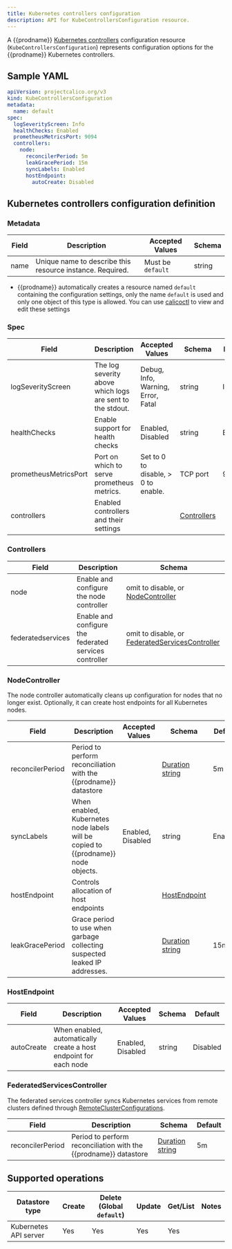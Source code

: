 ```yaml
---
title: Kubernetes controllers configuration
description: API for KubeControllersConfiguration resource.
---
```


A {{prodname}} [Kubernetes controllers](../component-resources/kube-controllers/configuration.mdx) configuration resource (`KubeControllersConfiguration`) represents configuration options for the {{prodname}} Kubernetes controllers.

## Sample YAML

```yaml
apiVersion: projectcalico.org/v3
kind: KubeControllersConfiguration
metadata:
  name: default
spec:
  logSeverityScreen: Info
  healthChecks: Enabled
  prometheusMetricsPort: 9094
  controllers:
    node:
      reconcilerPeriod: 5m
      leakGracePeriod: 15m
      syncLabels: Enabled
      hostEndpoint:
        autoCreate: Disabled
```

## Kubernetes controllers configuration definition

### Metadata

| Field | Description                                               | Accepted Values   | Schema |
| ----- | --------------------------------------------------------- | ----------------- | ------ |
| name  | Unique name to describe this resource instance. Required. | Must be `default` | string |

- {{prodname}} automatically creates a resource named `default` containing the configuration settings, only the name `default` is used and only one object of this type is allowed. You can use [calicoctl](/reference/clis/calicoctl/overview/) to view and edit these settings

### Spec

| Field                 | Description                                               | Accepted Values                     | Schema                      | Default |
| --------------------- | --------------------------------------------------------- | ----------------------------------- | --------------------------- | ------- |
| logSeverityScreen     | The log severity above which logs are sent to the stdout. | Debug, Info, Warning, Error, Fatal  | string                      | Info    |
| healthChecks          | Enable support for health checks                          | Enabled, Disabled                   | string                      | Enabled |
| prometheusMetricsPort | Port on which to serve prometheus metrics.                | Set to 0 to disable, > 0 to enable. | TCP port                    | 9094    |
| controllers           | Enabled controllers and their settings                    |                                     | [Controllers](#controllers) |         |

### Controllers

| Field             | Description                                            | Schema                                                                          |
| ----------------- | ------------------------------------------------------ | ------------------------------------------------------------------------------- |
| node              | Enable and configure the node controller               | omit to disable, or [NodeController](#nodecontroller)                           |
| federatedservices | Enable and configure the federated services controller | omit to disable, or [FederatedServicesController](#federatedservicescontroller) |

### NodeController

The node controller automatically cleans up configuration for nodes that no longer exist. Optionally, it can create host endpoints for all Kubernetes nodes.

| Field            | Description                                                                       | Accepted Values   | Schema                            | Default |
| ---------------- | --------------------------------------------------------------------------------- | ----------------- | --------------------------------- | ------- |
| reconcilerPeriod | Period to perform reconciliation with the {{prodname}} datastore                  |                   | [Duration string][parse-duration] | 5m      |
| syncLabels       | When enabled, Kubernetes node labels will be copied to {{prodname}} node objects. | Enabled, Disabled | string                            | Enabled |
| hostEndpoint     | Controls allocation of host endpoints                                             |                   | [HostEndpoint](#hostendpoint)     |         |
| leakGracePeriod  | Grace period to use when garbage collecting suspected leaked IP addresses.        |                   | [Duration string][parse-duration] | 15m     |

### HostEndpoint

| Field      | Description                                                      | Accepted Values   | Schema | Default  |
| ---------- | ---------------------------------------------------------------- | ----------------- | ------ | -------- |
| autoCreate | When enabled, automatically create a host endpoint for each node | Enabled, Disabled | string | Disabled |

### FederatedServicesController

The federated services controller syncs Kubernetes services from remote clusters defined through [RemoteClusterConfigurations](remoteclusterconfiguration.mdx).

| Field            | Description                                                      | Schema                            | Default |
| ---------------- | ---------------------------------------------------------------- | --------------------------------- | ------- |
| reconcilerPeriod | Period to perform reconciliation with the {{prodname}} datastore | [Duration string][parse-duration] | 5m      |

## Supported operations

| Datastore type        | Create | Delete (Global `default`) | Update | Get/List | Notes |
| --------------------- | ------ | ------------------------- | ------ | -------- | ----- |
| Kubernetes API server | Yes    | Yes                       | Yes    | Yes      |

[parse-duration]: https://golang.org/pkg/time/#ParseDuration
